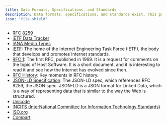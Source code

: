 ```yaml
---
title: Data Formats, Specifications, and Standards
description: Data formats, specifications, and standards exist. This page lists some of them and their obscene number of acronyms.
icon: 'file-shield'
---
```


- [RFC 8259](https://datatracker.ietf.org/doc/rfc8259/)
- [IETF Data Tracker](https://datatracker.ietf.org/)
- [IANA Media Types](https://www.iana.org/assignments/media-types/media-types.xhtml)
- [IETF](https://www.ietf.org/): The home of the Internet Engineering Task Force (IETF), the body that develops and promotes Internet standards.
- [RFC 1](https://www.rfc-editor.org/rfc/rfc1): The first RFC, published in 1969. It is a request for comments on the topic of Host Software. It is a short document, and it is interesting to read it and see how the Internet has evolved since then.
- [RFC History](https://www.rfc-editor.org/rfc/rfc8700.html#name-key-moments-in-rfc-history): Key moments in RFC history.
- [JSON-LD Specification](https://www.w3.org/TR/2020/REC-json-ld11-20200716/#bib-rfc8259): The JSON-LD spec, which references RFC 8259, the JSON spec. JSON-LD is a JSON format for Linked Data, which is a way of representing data that is similar to the way the Web is structured.
- [Unicode](https://home.unicode.org/)
- [INCITS (InterNational Committee for Information Technology Standards)](https://www.incits.org/)
- [ISO.org](https://www.iso.org/home.html)
- [Compart](https://www.compart.com/)
